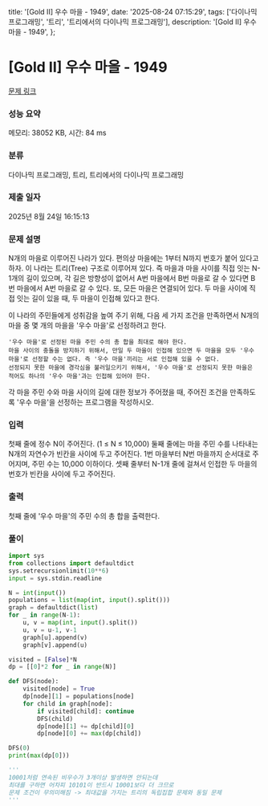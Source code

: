   title: '[Gold II] 우수 마을 - 1949',
  date: '2025-08-24 07:15:29',
  tags: ['다이나믹 프로그래밍', '트리', '트리에서의 다이나믹 프로그래밍'],
  description: '[Gold II] 우수 마을 - 1949',
};

# [Gold II] 우수 마을 - 1949 

[문제 링크](https://www.acmicpc.net/problem/1949) 

### 성능 요약

메모리: 38052 KB, 시간: 84 ms

### 분류

다이나믹 프로그래밍, 트리, 트리에서의 다이나믹 프로그래밍

### 제출 일자

2025년 8월 24일 16:15:13

### 문제 설명

N개의 마을로 이루어진 나라가 있다. 편의상 마을에는 1부터 N까지 번호가 붙어 있다고 하자. 이 나라는 트리(Tree) 구조로 이루어져 있다. 즉 마을과 마을 사이를 직접 잇는 N-1개의 길이 있으며, 각 길은 방향성이 없어서 A번 마을에서 B번 마을로 갈 수 있다면 B번 마을에서 A번 마을로 갈 수 있다. 또, 모든 마을은 연결되어 있다. 두 마을 사이에 직접 잇는 길이 있을 때, 두 마을이 인접해 있다고 한다.

이 나라의 주민들에게 성취감을 높여 주기 위해, 다음 세 가지 조건을 만족하면서 N개의 마을 중 몇 개의 마을을 '우수 마을'로 선정하려고 한다.

	'우수 마을'로 선정된 마을 주민 수의 총 합을 최대로 해야 한다.
	마을 사이의 충돌을 방지하기 위해서, 만일 두 마을이 인접해 있으면 두 마을을 모두 '우수 마을'로 선정할 수는 없다. 즉 '우수 마을'끼리는 서로 인접해 있을 수 없다.
	선정되지 못한 마을에 경각심을 불러일으키기 위해서, '우수 마을'로 선정되지 못한 마을은 적어도 하나의 '우수 마을'과는 인접해 있어야 한다.

각 마을 주민 수와 마을 사이의 길에 대한 정보가 주어졌을 때, 주어진 조건을 만족하도록 '우수 마을'을 선정하는 프로그램을 작성하시오.

### 입력 

 첫째 줄에 정수 N이 주어진다. (1 ≤ N ≤ 10,000) 둘째 줄에는 마을 주민 수를 나타내는 N개의 자연수가 빈칸을 사이에 두고 주어진다. 1번 마을부터 N번 마을까지 순서대로 주어지며, 주민 수는 10,000 이하이다. 셋째 줄부터 N-1개 줄에 걸쳐서 인접한 두 마을의 번호가 빈칸을 사이에 두고 주어진다.

### 출력 

 첫째 줄에 '우수 마을'의 주민 수의 총 합을 출력한다.

### 풀이
```python
import sys
from collections import defaultdict
sys.setrecursionlimit(10**6)
input = sys.stdin.readline

N = int(input())
populations = list(map(int, input().split()))
graph = defaultdict(list)
for _ in range(N-1):
    u, v = map(int, input().split())
    u, v = u-1, v-1
    graph[u].append(v)
    graph[v].append(u)

visited = [False]*N
dp = [[0]*2 for _ in range(N)]

def DFS(node):
    visited[node] = True
    dp[node][1] = populations[node]
    for child in graph[node]:
        if visited[child]: continue
        DFS(child)
        dp[node][1] += dp[child][0]
        dp[node][0] += max(dp[child])

DFS(0)
print(max(dp[0]))

'''
10001처럼 연속된 비우수가 3개이상 발생하면 안되는데
최대를 구하면 어차피 10101이 반드시 10001보다 더 크므로
문제 조건이 무의미해짐 -> 최대값을 가지는 트리의 독립집합 문제와 동일 문제
'''
```